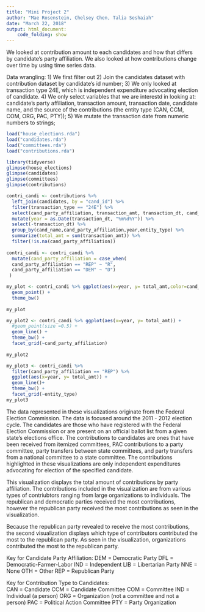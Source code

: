 ```yaml
---
title: "Mini Project 2"
author: "Mae Rosenstein, Chelsey Chen, Talia Seshaiah"
date: "March 22, 2018"
output: html_document:
    code_folding: show
---
```


We looked at contribution amount to each candidates and how that differs by candidate's party affiliation. We also looked at how contributions change over time by using time series data.

Data wrangling:
1) We first filter out
2) Join the candidates dataset with contribution dataset by candidate's id number;
3) We only looked at transaction type 24E, which is independent expenditure advocating election of candidate. 
4) We only select variables that we are interestd in looking at: candidate's party affiliation, transaction amount, transaction date, candidate name, and the source of the contributions (the entity type (CAN, CCM, COM, ORG, PAC, PTY));
5) We mutate the transaction date from numeric numbers to strings;
```r
load("house_elections.rda")
load("candidates.rda")
load("committees.rda")
load("contributions.rda")
```

```r
library(tidyverse)
glimpse(house_elections)
glimpse(candidates)
glimpse(committees)
glimpse(contributions)
```


```r

contri_candi <- contributions %>% 
  left_join(candidates, by = "cand_id") %>%
  filter(transaction_type == "24E") %>%
  select(cand_party_affiliation, transaction_amt, transaction_dt, cand_name, entity_type) %>%
  mutate(year = as.Date(transaction_dt, "%m%d%Y")) %>%
  select(-transaction_dt) %>%
  group_by(cand_name,cand_party_affiliation,year,entity_type) %>%
  summarize(total_amt = sum(transaction_amt)) %>%
  filter(!is.na(cand_party_affiliation))
           
contri_candi <- contri_candi %>%
  mutate(cand_party_affiliation = case_when(
  cand_party_affiliation == "REP" ~ "R",
  cand_party_affiliation == "DEM" ~ "D")
 )


```

```r
my_plot <- contri_candi %>% ggplot(aes(x=year, y= total_amt,color=cand_party_affiliation)) +
  geom_point() +
  theme_bw()
  
my_plot
```
```r
my_plot2 <- contri_candi %>% ggplot(aes(x=year, y= total_amt)) +
  #geom_point(size =0.5) +
  geom_line() +
  theme_bw() +
  facet_grid(~cand_party_affiliation)
  
my_plot2
```
```r
my_plot3 <- contri_candi %>% 
  filter(cand_party_affiliation == "REP") %>%
  ggplot(aes(x=year, y= total_amt)) +
  geom_line()+
  theme_bw() +
  facet_grid(~entity_type)
my_plot3
```
The data represented in these visualizations originate from the Federal Election Commission. The data is focused around the 2011 - 2012 election cycle. The candidates are those who have registered with the Federal Election Commission or are present on an official ballot list from a given state's elections office. The contributions to candidates are ones that have been received from itemized committees, PAC contributions to a party committee, party transfers between state committees, and party transfers from a national committee to a state committee. The contributions highlighted in these visualizations are only independent expenditures advocating for election of the specified candidate. 

This visualization displays the total amount of contributions by party affiliation. The contributions included in the visualization are from various types of contriubtors ranging from large organizations to individuals. The republican and democratic parties received the most contributions, however the republican party received the most contributions as seen in the visualization. 

Because the republican party revealed to receive the most contributions, the second visualization displays which type of contributors contributed the most to the republican party. As seen in the visualization, organizations contributed the most to the republican party. 

Key for Candidate Party Affiliation: 
DEM = Democratic Party
DFL = Democratic-Farmer-Labor
IND = Independent 
LIB = Libertarian Party
NNE = None
OTH = Other 
REP = Republican Party 

Key for Contribution Type to Candidates:  
CAN = Candidate
CCM = Candidate Committee
COM = Committee
IND = Individual (a person)
ORG = Organization (not a committee and not a person)
PAC = Political Action Committee
PTY = Party Organization






